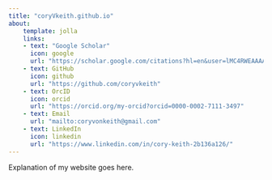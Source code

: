 ```yaml
---
title: "coryVkeith.github.io"
about:
    template: jolla
    links:
    - text: "Google Scholar"
      icon: google
      url: "https://scholar.google.com/citations?hl=en&user=lMC4RWEAAAAJ"
    - text: GitHub
      icon: github
      url: "https://github.com/coryvkeith"
    - text: OrcID
      icon: orcid
      url: "https://orcid.org/my-orcid?orcid=0000-0002-7111-3497"
    - text: Email
      url: "mailto:coryvonkeith@gmail.com"
    - text: LinkedIn
      icon: linkedin
      url: "https://www.linkedin.com/in/cory-keith-2b136a126/"
---
```


Explanation of my website goes here.










